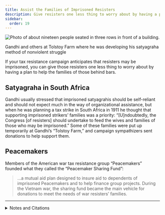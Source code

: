 ```yaml
---
title: Assist the Families of Imprisoned Resisters
description: Give resisters one less thing to worry about by having a plan to help the families of those behind bars.
sidebar:
  order: 19
---
```


![Photo of about nineteen people seated in three rows in front of a building.](../../../assets/tolstoy-farm.gif)
<figcaption>Gandhi and others at Tolstoy Farm where he was developing his satyagraha method of nonviolent struggle</figcaption>

If your tax resistance campaign anticipates that resisters may be imprisoned, you can give those resisters one less thing to worry about by having a plan to help the families of those behind bars.

## <Badge text="Example" size="medium" /> Satyagraha in South Africa

Gandhi usually stressed that imprisoned satyagrahis should be self-reliant and should not expect much in the way of organizational assistance, but when he was planning a tax strike in South Africa in 1911 he thought that supporting imprisoned strikers’ families was a priority:
“[U]ndoubtedly, the Congress [of resisters] should undertake to feed the wives and families of those who may be imprisoned.”
Some of these families were put up temporarily at Gandhi’s “Tolstoy Farm,” and campaign sympathizers sent donations to help support them.

## <Badge text="Example" size="medium" /> Peacemakers

Members of the American war tax resistance group “Peacemakers” founded what they called the “Peacemaker Sharing Fund”:

> …a mutual aid plan designed to insure aid to dependents of imprisoned Peacemakers and to help finance group projects.
> During the Vietnam war, the sharing fund became the main vehicle for donations to meet the needs of war resisters’ families.

<hr />

<details>
<summary>Notes and Citations</summary>

* Gandhi, M.K. “From a Letter to A.H. West” <i>We Won’t Pay: A Tax Resistance Reader</i> (2008) p. 348.
* Cooney, Robert & Michalowski, Helen <i>The Power of the People: Active Nonviolence in the United States</i> (1987) p. 118

</details>
